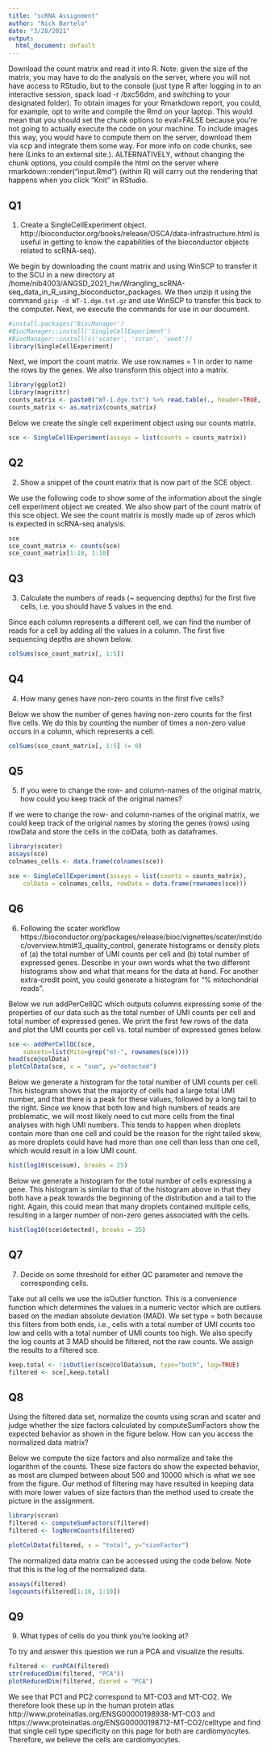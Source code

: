 ---
title: "scRNA Assignment"
author: "Nick Bartelo"
date: "3/28/2021"
output:
  html_document: default
---

Download the count matrix and read it into R.
Note: given the size of the matrix, you may have to do the analysis on the server, where you will not have access to RStudio, but to the console (just type R after logging in to an interactive session, spack load -r /bxc56dm, and switching to your designated folder). To obtain images for your Rmarkdown report, you could, for example, opt to write and compile the Rmd on your laptop. This would mean that you should set the chunk options to eval=FALSE because you’re not going to actually execute the code on your machine. To include images this way, you would have to compute them on the server, download them via scp and integrate them some way. For more info on code chunks, see here (Links to an external site.). ALTERNATIVELY, without changing the chunk options, you could compile the html on the server where rmarkdown::render("input.Rmd") (within R) will carry out the rendering that happens when you click “Knit” in RStudio.

## Q1

1. Create a SingleCellExperiment object. http://bioconductor.org/books/release/OSCA/data-infrastructure.html is useful in getting to know the capabilities of the bioconductor objects related to scRNA-seq).

We begin by downloading the count matrix and using WinSCP to transfer it to the SCU in a new directory at /home/nib4003/ANGSD_2021_hw/Wrangling_scRNA-seq_data_in_R_using_bioconductor_packages. We then unzip it using the command `gzip -d WT-1.dge.txt.gz` and use WinSCP to transfer this back to the computer. Next, we execute the commands for use in our document.

```{r}
#install.packages('BiocManager')
#BiocManager::install('SingleCellExperiment')
#BiocManager::install(c('scater', 'scran', 'uwot'))
library(SingleCellExperiment)
```

Next, we import the count matrix. We use row.names = 1 in order to name the rows by the genes. We also transform this object into a matrix.

```{r}
library(ggplot2)
library(magrittr)
counts_matrix <- paste0("WT-1.dge.txt") %>% read.table(., header=TRUE, row.names = 1)
counts_matrix <- as.matrix(counts_matrix)
```

Below we create the single cell experiment object using our counts matrix.

```{r}
sce <- SingleCellExperiment(assays = list(counts = counts_matrix))
```

## Q2

2. Show a snippet of the count matrix that is now part of the SCE object. 

We use the following code to show some of the information about the single cell experiment object we created. We also show part of the count matrix of this sce object. We see the count matrix is mostly made up of zeros which is expected in scRNA-seq analysis.

```{r}
sce
sce_count_matrix <- counts(sce)
sce_count_matrix[1:10, 1:10]
```

## Q3

3. Calculate the numbers of reads (~ sequencing depths) for the first five cells, i.e. you should have 5 values in the end.

Since each column represents a different cell, we can find the number of reads for a cell by adding all the values in a column. The first five sequencing depths are shown below.

```{r}
colSums(sce_count_matrix[, 1:5])
```

## Q4

4. How many genes have non-zero counts in the first five cells? 

Below we show the number of genes having non-zero counts for the first five cells. We do this by counting the number of times a non-zero value occurs in a column, which represents a cell.

```{r}
colSums(sce_count_matrix[, 1:5] != 0)
```

## Q5

5. If you were to change the row- and column-names of the original matrix, how could you keep track of the original names?

If we were to change the row- and column-names of the original matrix, we could keep track of the original names by storing the genes (rows) using rowData and store the cells in the colData, both as dataframes.

```{r}
library(scater)
assays(sce)
colnames_cells <- data.frame(colnames(sce))

sce <- SingleCellExperiment(assays = list(counts = counts_matrix),
    colData = colnames_cells, rowData = data.frame(rownames(sce)))
```

## Q6

6. Following the scater workflow https://bioconductor.org/packages/release/bioc/vignettes/scater/inst/doc/overview.html#3_quality_control, generate histograms or density plots of (a) the total number of UMI counts per cell and (b) total number of expressed genes. Describe in your own words what the two different histograms show and what that means for the data at hand. For another extra-credit point, you could generate a histogram for “% mitochondrial reads”.

Below we run addPerCellQC which outputs columns expressing some of the properties of our data such as the total number of UMI counts per cell and total number of expressed genes. We print the first few rows of the data and plot the UMI counts per cell vs. total number of expressed genes below.

```{r}
sce <- addPerCellQC(sce, 
    subsets=list(Mito=grep("mt-", rownames(sce))))
head(sce@colData)
plotColData(sce, x = "sum", y="detected")
```

Below we generate a histogram for the total number of UMI counts per cell. This histogram shows that the majority of cells had a large total UMI number, and that there is a peak for these values, followed by a long tail to the right. Since we know that both low and high numbers of reads are problematic, we will most likely need to cut more cells from the final analyses with high UMI numbers. This tends to happen when droplets contain more than one cell and could be the reason for the right tailed skew, as more droplets could have had more than one cell than less than one cell, which would result in a low UMI count.

```{r}
hist(log10(sce$sum), breaks = 25)
```

Below we generate a histogram for the total number of cells expressing a gene. This histogram is similar to that of the histogram above in that they both have a peak towards the beginning of the distribution and a tail to the right. Again, this could mean that many droplets contained multiple cells, resulting in a larger number of non-zero genes associated with the cells. 

```{r}
hist(log10(sce$detected), breaks = 25)
```


## Q7

7. Decide on some threshold for either QC parameter and remove the corresponding cells.

Take out all cells we use the isOutlier function. This is a convenience function which determines the values in a numeric vector which are outliers based on the median absolute deviation (MAD). We set type = both because this filters from both ends, i.e., cells with a total number of UMI counts too low and cells with a total number of UMI counts too high. We also specify the log counts at 3 MAD should be filtered, not the raw counts. We assign the results to a filtered sce.

```{r}
keep.total <- !isOutlier(sce@colData$sum, type="both", log=TRUE)
filtered <- sce[,keep.total]
```

## Q8

Using the filtered data set, normalize the counts using scran and scater and judge whether the size factors calculated by computeSumFactors show the expected behavior as shown in the figure below. How can you access the normalized data matrix?

Below we compute the size factors and also normalize and take the logarithm of the counts. These size factors do show the expected behavior, as most are clumped between about 500 and 10000 which is what we see from the figure. Our method of filtering may have resulted in keeping data with more lower values of size factors than the method used to create the picture in the assignment.

```{r}
library(scran)
filtered <- computeSumFactors(filtered) 
filtered <- logNormCounts(filtered)
```

```{r}
plotColData(filtered, x = "total", y="sizeFactor")
```


The normalized data matrix can be accessed using the code below. Note that this is the log of the normalized data.

```{r}
assays(filtered)
logcounts(filtered[1:10, 1:10])
```

## Q9

9. What types of cells do you think you’re looking at?

To try and answer this question we run a PCA and visualize the results. 

```{r}
filtered <- runPCA(filtered)
str(reducedDim(filtered, "PCA"))
plotReducedDim(filtered, dimred = "PCA")
```

We see that PC1 and PC2 correspond to MT-CO3 and MT-CO2. We therefore look these up in the human protein atlas http://www.proteinatlas.org/ENSG00000198938-MT-CO3 and https://www.proteinatlas.org/ENSG00000198712-MT-CO2/celltype and find that single cell type specificity on this page for both are cardiomyocytes. Therefore, we believe the cells are cardiomyocytes.

